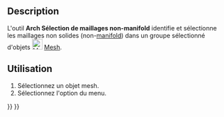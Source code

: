 <languages/>

{{Docnav/fr
|[[Arch_MeshToShape/fr|Maillage en une forme]]
|[[Arch_RemoveShape/fr|Supprimer la forme]]
|[[BIM_Workbench/fr|Atelier BIM]]
|IconL=Arch_MeshToShape.svg
|IconR=Arch_RemoveShape.svg
|IconC=Workbench_BIM.svg
}}

{{VeryImportantMessage|Cette commande fait partie de l'ensemble intégré de l'[[BIM_Workbench/fr|atelier BIM]] avec la V1.0<br>
Cette page a été mise à jour pour cette version.}}

{{GuiCommand/fr
|Name=Arch SelectNonSolidMeshes
|Name/fr=Arch Sélection de maillages non-manifold
|MenuLocation=Utilitaires → Sélectionner les maillages non-manifold
|Workbenches=[[BIM_Workbench/fr|BIM]]
|SeeAlso=[[Arch_SplitMesh/fr|Arch Diviser un maillage]], [[Arch_MeshToShape/fr|Arch Maillage en une forme]]
}}

==Description==

L'outil '''Arch Sélection de maillages non-manifold''' identifie et sélectionne les maillages non solides (non-[https://fr.wikipedia.org/wiki/Vari%C3%A9t%C3%A9_%28g%C3%A9om%C3%A9trie%29 manifold]) dans un groupe sélectionné d'objets [[Image:Workbench_Mesh.svg|24px|Mesh Workbench]] [[Mesh_Workbench/fr|Mesh]].

<span id="Usage"></span>
==Utilisation==

# Sélectionnez un objet mesh.
# Sélectionnez l'option {{MenuCommand|Utilitaires → [[Image:Arch_SelectNonSolidMeshes.svg|16px]] Sélectionner les maillages non-manifold}} du menu.


{{Docnav/fr
|[[Arch_MeshToShape/fr|Maillage en une forme]]
|[[Arch_RemoveShape/fr|Supprimer la forme]]
|[[BIM_Workbench/fr|Atelier BIM]]
|IconL=Arch_MeshToShape.svg
|IconR=Arch_RemoveShape.svg
|IconC=Workbench_BIM.svg
}}

{{BIM_Tools_navi{{#translation:}}}}
{{Userdocnavi{{#translation:}}}}